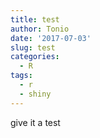 ---
title: test
author: Tonio
date: '2017-07-03'
slug: test
categories:
  - R
tags:
  - r
  - shiny
---

give it a test